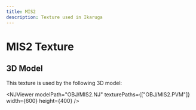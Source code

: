 ```yaml
---
title: MIS2
description: Texture used in Ikaruga
---
```



# MIS2 Texture

<PVMViewer
  client:load
  filePath="OBJ/MIS2.PVM"
/>


## 3D Model

This texture is used by the following 3D model:

<NJViewer 
  modelPath="OBJ/MIS2.NJ" 
  texturePaths={["OBJ/MIS2.PVM"]}
  width={600}
  height={400}
/>

